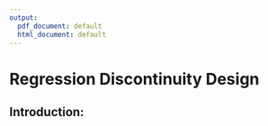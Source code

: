 ```yaml
---
output:
  pdf_document: default
  html_document: default
---
```


# Regression Discontinuity Design

## Introduction: 